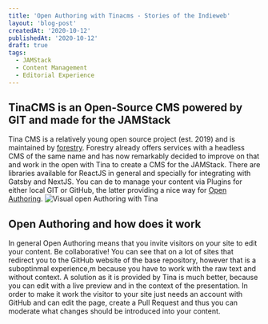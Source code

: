 ```yaml
---
title: 'Open Authoring with Tinacms - Stories of the Indieweb'
layout: 'blog-post'
createdAt: '2020-10-12'
publishedAt: '2020-10-12'
draft: true
tags:
  - JAMStack
  - Content Management
  - Editorial Experience
---
```


## TinaCMS is an Open-Source CMS powered by GIT and made for the JAMStack

Tina CMS is a relatively young open source project (est. 2019) and is maintained by [forestry](https://forestry.io). Forestry already offers services with a headless CMS of the same name and has now remarkably decided to improve on that and work in the open with Tina to create a CMS for the JAMStack.
There are libraries available for ReactJS in general and specially for integrating with Gatsby and NextJS. You can de to manage your content via Plugins for either local GIT or GitHub, the latter providing a nice way for [Open Authoring](https://tinacms.org/guides/nextjs/github/initial-setup/).
![Visual open Authoring with Tina](https://tinacms.org/gif/open-auth.gif)

## Open Authoring and how does it work

In general Open Authoring means that you invite visitors on your site to edit your content. Be collaborative!
You can see that on a lot of sites that redirect you to the GitHub website of the base repository, however that is a suboptinmal experience,m because you have to work with the raw text and without context. A solution as it is provided by Tina is much better, because you can edit with a live preview and in the context of the presentation.
In order to make it work the visitor to your site just needs an account with GitHub and can edit the page, create a Pull Request and thus you can moderate what changes should be introduced into your content.
